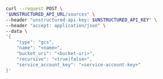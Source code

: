 ```bash REST (Create)
curl --request POST \
"$UNSTRUCTURED_API_URL/sources" \
--header "unstructured-api-key: $UNSTRUCTURED_API_KEY" \
--header "accept: application/json" \
--data \
'{
    "type": "gcs",
    "name": "<name>",
    "bucket_uri": "<bucket-uri>",
    "recursive": "<true|false>",
    "service_account_key": "<service-account-key>"
}'
```